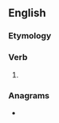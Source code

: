==English==

===Etymology===
{{suffix|en|bear|est}}

===Verb===
{{head|en|verb form}}

# {{en-archaic second-person singular of|bear}}

===Anagrams===
* {{anagrams|en|a=abeerst|Bartees|beaters|berates|rebates|rebeats}}